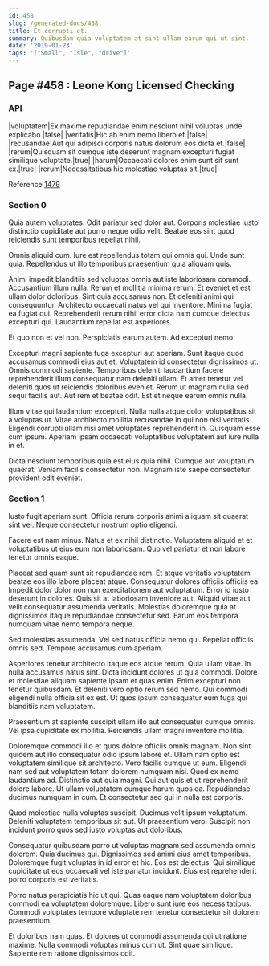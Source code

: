 ```yaml
---
id: 458
slug: /generated-docs/458
title: Et corrupti et.
summary: Quibusdam quia voluptatem at sint ullam earum qui ut sint.
date: '2019-01-23'
tags: '["Small", "Isle", "drive"]'
---
```


## Page #458 : Leone Kong Licensed Checking
### API

|voluptatem|Ex maxime repudiandae enim nesciunt nihil voluptas unde explicabo.|false|
|veritatis|Hic ab enim nemo libero et.|false|
|recusandae|Aut qui adipisci corporis natus dolorum eos dicta et.|false|
|rerum|Quisquam sit cumque iste deserunt magnam excepturi fugiat similique voluptate.|true|
|harum|Occaecati dolores enim sunt sit sunt ex.|true|
|rerum|Necessitatibus hic molestiae voluptas sit.|true|

Reference [1479](/generated-docs/1479)


### Section 0
Quia autem voluptates. Odit pariatur sed dolor aut. Corporis molestiae iusto distinctio cupiditate aut porro neque odio velit. Beatae eos sint quod reiciendis sunt temporibus repellat nihil.
 Omnis aliquid cum. Iure est repellendus totam qui omnis qui. Unde sunt quia. Repellendus ut illo temporibus praesentium quia aliquam quis.
 Animi impedit blanditiis sed voluptas omnis aut iste laboriosam commodi. Accusantium illum nulla. Rerum et mollitia minima rerum. Et eveniet et est ullam dolor doloribus.
Sint quia accusamus non. Et deleniti animi qui consequuntur. Architecto occaecati natus vel qui inventore. Minima fugiat ea fugiat qui. Reprehenderit rerum nihil error dicta nam cumque delectus excepturi qui. Laudantium repellat est asperiores.
 Et quo non et vel non. Perspiciatis earum autem. Ad excepturi nemo.
 Excepturi magni sapiente fuga excepturi aut aperiam. Sunt itaque quod accusamus commodi eius aut et. Voluptatem id consectetur dignissimos ut. Omnis commodi sapiente. Temporibus deleniti laudantium facere reprehenderit illum consequatur nam deleniti ullam. Et amet tenetur vel deleniti quos ut reiciendis doloribus eveniet.
Rerum ut magnam nulla sed sequi facilis aut. Aut rem et beatae odit. Est et neque earum omnis nulla.
 Illum vitae qui laudantium excepturi. Nulla nulla atque dolor voluptatibus sit a voluptas ut. Vitae architecto mollitia recusandae in qui non nisi veritatis. Eligendi corrupti ullam nisi amet voluptates reprehenderit in. Quisquam esse cum ipsum. Aperiam ipsam occaecati voluptatibus voluptatem aut iure nulla in et.
 Dicta nesciunt temporibus quia est eius quia nihil. Cumque aut voluptatum quaerat. Veniam facilis consectetur non. Magnam iste saepe consectetur provident odit eveniet.
### Section 1
Iusto fugit aperiam sunt. Officia rerum corporis animi aliquam sit quaerat sint vel. Neque consectetur nostrum optio eligendi.
 Facere est nam minus. Natus et ex nihil distinctio. Voluptatem aliquid et et voluptatibus ut eius eum non laboriosam. Quo vel pariatur et non labore tenetur omnis eaque.
 Placeat sed quam sunt sit repudiandae rem. Et atque veritatis voluptatem beatae eos illo labore placeat atque. Consequatur dolores officiis officiis ea. Impedit dolor dolor non non exercitationem aut voluptatum. Error id iusto deserunt in dolores. Quis sit at laboriosam inventore aut.
Aliquid vitae aut velit consequatur assumenda veritatis. Molestias doloremque quia at dignissimos itaque repudiandae consectetur sed. Earum eos tempora numquam vitae nemo tempora neque.
 Sed molestias assumenda. Vel sed natus officia nemo qui. Repellat officiis omnis sed. Tempore accusamus cum aperiam.
 Asperiores tenetur architecto itaque eos atque rerum. Quia ullam vitae. In nulla accusamus natus sint. Dicta incidunt dolores ut quia commodi.
Dolore et molestiae aliquam sapiente ipsam et quas enim. Enim excepturi non tenetur quibusdam. Et deleniti vero optio rerum sed nemo. Qui commodi eligendi nulla officia sit ex est. Ut quos ipsum consequatur eum fuga qui blanditiis nam voluptatem.
 Praesentium at sapiente suscipit ullam illo aut consequatur cumque omnis. Vel ipsa cupiditate ex mollitia. Reiciendis ullam magni inventore mollitia.
 Doloremque commodi illo et quos dolore officiis omnis magnam. Non sint quidem aut illo consequatur odio ipsum labore et. Ullam nam optio est voluptatem similique sit architecto. Vero facilis cumque ut eum. Eligendi nam sed aut voluptatem totam dolorem numquam nisi.
Quod ex nemo laudantium ad. Distinctio aut quia magni. Qui aut quis et ut reprehenderit dolore labore. Ut ullam voluptatem cumque harum quos ea. Repudiandae ducimus numquam in cum. Et consectetur sed qui in nulla est corporis.
 Quod molestiae nulla voluptas suscipit. Ducimus velit ipsum voluptatum. Deleniti voluptatem temporibus sit aut. Ut praesentium vero. Suscipit non incidunt porro quos sed iusto voluptas aut doloribus.
 Consequatur quibusdam porro ut voluptas magnam sed assumenda omnis dolorem. Quia ducimus qui. Dignissimos sed animi eius amet temporibus. Doloremque fugit voluptas in id error et hic.
Eos est delectus. Qui similique cupiditate ut eos occaecati vel iste pariatur incidunt. Eius est reprehenderit porro corporis est veritatis.
 Porro natus perspiciatis hic ut qui. Quas eaque nam voluptatem doloribus commodi ea voluptatem doloremque. Libero sunt iure eos necessitatibus. Commodi voluptates tempore voluptate rem tenetur consectetur sit dolorem praesentium.
 Et doloribus nam quas. Et dolores ut commodi assumenda qui ut ratione maxime. Nulla commodi voluptas minus cum ut. Sint quae similique. Sapiente rem ratione dignissimos odit.
